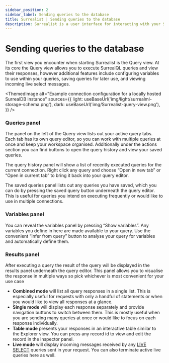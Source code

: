 ```yaml
---
sidebar_position: 2
sidebar_label: Sending queries to the database
title: Surrealist | Sending queries to the database
description: Surrealist is a user interface for interacting with your SurrealDB database visually. It enables you to seamlessly connect to any SurrealDB instance, allowing you to execute queries, explore your tables, design your schemas, and much more.
---
```



# Sending queries to the database

The first view you encounter when starting Surrealist is the Query view. At its core the Query view allows you to execute SurrealQL queries and view their responses, however additional features include configuring variables to use within your queries, saving queries for later use, and viewing incoming live select messages.

<ThemedImage
  alt="Example connection configuration for a locally hosted SurrealDB instance"
  sources={{
    light: useBaseUrl('img/light/surrealml-storage-schema.png'),
    dark: useBaseUrl('img/Surrealist-query-view.png'),
  }}
/>

### Queries panel

The panel on the left of the Query view lists out your active query tabs. Each tab has its own query editor, so you can  work with multiple queries at once and keep your workspace organised. Additionally under the actions section you can find buttons to open the query history and view your saved queries.

The query history panel will show a list of recently executed queries for the current connection. Right click any query and choose “Open in new tab” or “Open in current tab” to bring it back into your query editor.

The saved queries panel lists out any queries you have saved, which you can do by pressing the saved query button underneath the query editor. This is useful for queries you intend on executing frequently or would like to use in multiple connections.

### Variables panel

You can reveal the variables panel by pressing “Show variables”. Any variables you define in here are made available to your query. Use the convenient “Infer from query” button to analyse your query for variables and automatically define them.

### Results panel

After executing a query the result of the query will be displayed in the results panel underneath the query editor. This panel allows you to visualise the response in multiple ways so pick whichever is most convenient for your use case

- **Combined mode** will list all query responses in a single list. This is especially useful for requests with only a handful of statements or when you would like to view all responses at a glance.
- **Single mode** will display each response separately and provide navigation buttons to switch between them. This is mostly useful when you are sending many queries at once or would like to focus on each response individually.
- **Table mode** presents your responses in an interactive table similar to the Explorer view. You can press any record id to view and edit the record in the inspector panel.
- **Live mode** will display incoming messages received by any [LIVE SELECT](/docs/surrealdb/surrealql/statements/live) queries sent in your request. You can also terminate active live queries here as well.

